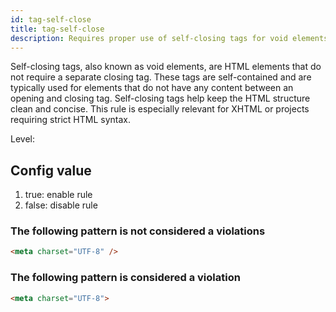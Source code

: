 ```yaml
---
id: tag-self-close
title: tag-self-close
description: Requires proper use of self-closing tags for void elements to maintain valid HTML structure.
---
```



Self-closing tags, also known as void elements, are HTML elements that do not require a separate closing tag. These tags are self-contained and are typically used for elements that do not have any content between an opening and closing tag. Self-closing tags help keep the HTML structure clean and concise. This rule is especially relevant for XHTML or projects requiring strict HTML syntax.

Level: <Badge text="Warning" variant="caution" />

## Config value

1. true: enable rule
2. false: disable rule

### The following pattern is **not** considered a violations

```html
<meta charset="UTF-8" />
```

### The following pattern is considered a violation

```html
<meta charset="UTF-8">
```
